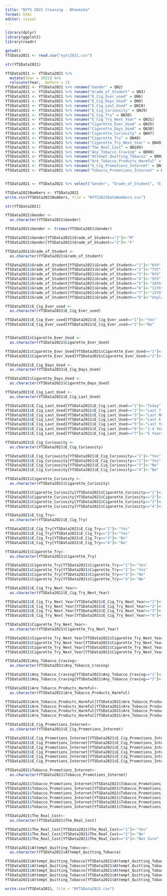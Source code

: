 ```yaml
---
title: "NYTS 2021 Cleaning - Bhoomika"
format: html
editor: visual
---
```


```r
library(dplyr)
library(ggplot2)
library(readr)
```

```r
getwd()
YTSData2021 <- read.csv("nyts2021.csv")
```

```r
str(YTSData2021) 
```

```r
YTSData2021 <- YTSData2021 %>%
  mutate(Year = 2021) %>%
  relocate(Year, .before = 1)
YTSData2021 <- YTSData2021 %>% rename("Gender" = QN2)
YTSData2021 <- YTSData2021 %>% rename("Grade_of_Student" = QN3)
YTSData2021 <- YTSData2021 %>% rename("E_Cig_Ever_used" = QN6)
YTSData2021 <- YTSData2021 %>% rename("E_Cig_Days_Used" = QN9)
YTSData2021 <- YTSData2021 %>% rename("E_Cig_Last_Used" = QN10)
YTSData2021 <- YTSData2021 %>% rename("E_Cig_Curiousity" = QN29)
YTSData2021 <- YTSData2021 %>% rename("E_Cig_Try" = QN30)
YTSData2021 <- YTSData2021 %>% rename("E_Cig_Try_Next_Year" = QN31)
YTSData2021 <- YTSData2021 %>% rename("Cigarette_Ever_Used" = QN35)
YTSData2021 <- YTSData2021 %>% rename("Cigarette_Days_Used" = QN38)
YTSData2021 <- YTSData2021 %>% rename("Cigarette_Curiosity" = QN47)
YTSData2021 <- YTSData2021 %>% rename("Cigarette_Try" = QN48)
YTSData2021 <- YTSData2021 %>% rename("Cigarette_Try_Next_Year" = QN49)
YTSData2021 <- YTSData2021 %>% rename("The_Real_Cost" = QN109)
YTSData2021 <- YTSData2021 %>% rename("Any_Tobacco_Craving" = QN90)
YTSData2021 <- YTSData2021 %>% rename("Attempt_Quitting_Tobacco" = QN92)
YTSData2021 <- YTSData2021 %>% rename("Are_Tobacco_Products_Harmful" = QN122)
YTSData2021 <- YTSData2021 %>% rename("E_Cig_Promotions_Internet" = QN128)
YTSData2021 <- YTSData2021 %>% rename("Tobacco_Promotions_Internet" = QN139)


YTSData2021 <- YTSData2021 %>% select("Gender", "Grade_of_Student", "E_Cig_Ever_used", "E_Cig_Days_Used", "E_Cig_Last_Used", "E_Cig_Curiousity", "E_Cig_Try", "E_Cig_Try_Next_Year", "Cigarette_Ever_Used", "Cigarette_Days_Used", "Cigarette_Curiosity", "Cigarette_Try", "Cigarette_Try_Next_Year", "The_Real_Cost", "Any_Tobacco_Craving", "Attempt_Quitting_Tobacco", "Are_Tobacco_Products_Harmful", "E_Cig_Promotions_Internet", "Tobacco_Promotions_Internet")
```

```r
YTSData2021Numbers <- YTSData2021
write.csv(YTSData2021Numbers, file = "NYTS2021DataNumbers.csv")
```

```r
str(YTSData2021) 
```

```r
YTSData2021$Gender <- 
  as.character(YTSData2021$Gender)

YTSData2021$Gender <- trimws(YTSData2021$Gender)

YTSData2021$Gender[YTSData2021$Grade_of_Student=="1"]<-"M"
YTSData2021$Gender[YTSData2021$Grade_of_Student=="2"]<-"F"
```

```r
YTSData2021$Grade_of_Student <- 
  as.character(YTSData2021$Grade_of_Student)

YTSData2021$Grade_of_Student[YTSData2021$Grade_of_Student=="1"]<-"6th"
YTSData2021$Grade_of_Student[YTSData2021$Grade_of_Student=="2"]<-"7th"
YTSData2021$Grade_of_Student[YTSData2021$Grade_of_Student=="3"]<-"8th"
YTSData2021$Grade_of_Student[YTSData2021$Grade_of_Student=="4"]<-"9th"
YTSData2021$Grade_of_Student[YTSData2021$Grade_of_Student=="5"]<-"10th"
YTSData2021$Grade_of_Student[YTSData2021$Grade_of_Student=="6"]<-"11th"
YTSData2021$Grade_of_Student[YTSData2021$Grade_of_Student=="7"]<-"12th"
YTSData2021$Grade_of_Student[YTSData2021$Grade_of_Student=="8"]<-"Unplaced"
```

```r

YTSData2021$E_Cig_Ever_used <- 
  as.character(YTSData2021$E_Cig_Ever_used)

YTSData2021$E_Cig_Ever_used[YTSData2021$E_Cig_Ever_used=="1"]<-"Yes"
YTSData2021$E_Cig_Ever_used[YTSData2021$E_Cig_Ever_used=="2"]<-"No"


YTSData2021$Cigarette_Ever_Used <- 
  as.character(YTSData2021$Cigarette_Ever_Used)

YTSData2021$Cigarette_Ever_Used[YTSData2021$Cigarette_Ever_Used=="1"]<-"Yes"
YTSData2021$Cigarette_Ever_Used[YTSData2021$Cigarette_Ever_Used=="2"]<-"No"
```

```r

YTSData2021$E_Cig_Days_Used <- 
  as.character(YTSData2021$E_Cig_Days_Used)

```

```r

YTSData2021$Cigarette_Days_Used <- 
  as.character(YTSData2021$Cigarette_Days_Used)

```

```r
YTSData2021$E_Cig_Last_Used <- 
  as.character(YTSData2021$E_Cig_Last_Used)

YTSData2021$E_Cig_Last_Used[YTSData2021$E_Cig_Last_Used=="1"]<-"Today"
YTSData2021$E_Cig_Last_Used[YTSData2021$E_Cig_Last_Used=="2"]<-"Last 7 Days"
YTSData2021$E_Cig_Last_Used[YTSData2021$E_Cig_Last_Used=="3"]<-"Last Month"
YTSData2021$E_Cig_Last_Used[YTSData2021$E_Cig_Last_Used=="4"]<-"Last 6 Months"
YTSData2021$E_Cig_Last_Used[YTSData2021$E_Cig_Last_Used=="5"]<-"Last Year"
YTSData2021$E_Cig_Last_Used[YTSData2021$E_Cig_Last_Used=="6"]<-"1-4 Years Ago"
YTSData2021$E_Cig_Last_Used[YTSData2021$E_Cig_Last_Used=="7"]<-"5 Years Ago"
```

```r
YTSData2021$E_Cig_Curiousity <- 
  as.character(YTSData2021$E_Cig_Curiousity)

YTSData2021$E_Cig_Curiousity[YTSData2021$E_Cig_Curiousity=="1"]<-"Yes"
YTSData2021$E_Cig_Curiousity[YTSData2021$E_Cig_Curiousity=="2"]<-"Yes"
YTSData2021$E_Cig_Curiousity[YTSData2021$E_Cig_Curiousity=="3"]<-"No"
YTSData2021$E_Cig_Curiousity[YTSData2021$E_Cig_Curiousity=="4"]<-"No"
```

```r
YTSData2021$Cigarette_Curiosity <- 
  as.character(YTSData2021$Cigarette_Curiosity)

YTSData2021$Cigarette_Curiosity[YTSData2021$Cigarette_Curiosity=="1"]<-"Yes"
YTSData2021$Cigarette_Curiosity[YTSData2021$Cigarette_Curiosity=="2"]<-"Yes"
YTSData2021$Cigarette_Curiosity[YTSData2021$Cigarette_Curiosity=="3"]<-"No"
YTSData2021$Cigarette_Curiosity[YTSData2021$Cigarette_Curiosity=="4"]<-"No"
```

```r
YTSData2021$E_Cig_Try<- 
  as.character(YTSData2021$E_Cig_Try)

YTSData2021$E_Cig_Try[YTSData2021$E_Cig_Try=="1"]<-"Yes"
YTSData2021$E_Cig_Try[YTSData2021$E_Cig_Try=="2"]<-"Yes"
YTSData2021$E_Cig_Try[YTSData2021$E_Cig_Try=="3"]<-"No"
YTSData2021$E_Cig_Try[YTSData2021$E_Cig_Try=="4"]<-"No"
```

```r
YTSData2021$Cigarette_Try<- 
  as.character(YTSData2021$Cigarette_Try)

YTSData2021$Cigarette_Try[YTSData2021$Cigarette_Try=="1"]<-"Yes"
YTSData2021$Cigarette_Try[YTSData2021$Cigarette_Try=="2"]<-"Yes"
YTSData2021$Cigarette_Try[YTSData2021$Cigarette_Try=="3"]<-"No"
YTSData2021$Cigarette_Try[YTSData2021$Cigarette_Try=="4"]<-"No"
```

```r
YTSData2021$E_Cig_Try_Next_Year<- 
  as.character(YTSData2021$E_Cig_Try_Next_Year)

YTSData2021$E_Cig_Try_Next_Year[YTSData2021$E_Cig_Try_Next_Year=="1"]<-"Yes"
YTSData2021$E_Cig_Try_Next_Year[YTSData2021$E_Cig_Try_Next_Year=="2"]<-"Yes"
YTSData2021$E_Cig_Try_Next_Year[YTSData2021$E_Cig_Try_Next_Year=="3"]<-"No"
YTSData2021$E_Cig_Try_Next_Year[YTSData2021$E_Cig_Try_Next_Year=="4"]<-"No"
```

```r
YTSData2021$Cigarette_Try_Next_Year<- 
  as.character(YTSData2021$Cigarette_Try_Next_Year)

YTSData2021$Cigarette_Try_Next_Year[YTSData2021$Cigarette_Try_Next_Year=="1"]<-"Yes"
YTSData2021$Cigarette_Try_Next_Year[YTSData2021$Cigarette_Try_Next_Year=="2"]<-"Yes"
YTSData2021$Cigarette_Try_Next_Year[YTSData2021$Cigarette_Try_Next_Year=="3"]<-"No"
YTSData2021$Cigarette_Try_Next_Year[YTSData2021$Cigarette_Try_Next_Year=="4"]<-"No"
```

```r
YTSData2021$Any_Tobacco_Craving<- 
  as.character(YTSData2021$Any_Tobacco_Craving)

YTSData2021$Any_Tobacco_Craving[YTSData2021$Any_Tobacco_Craving=="1"]<-"Yes"
YTSData2021$Any_Tobacco_Craving[YTSData2021$Any_Tobacco_Craving=="2"]<-"No"
```

```r
YTSData2021$Are_Tobacco_Products_Harmful<- 
  as.character(YTSData2021$Are_Tobacco_Products_Harmful)

YTSData2021$Are_Tobacco_Products_Harmful[YTSData2021$Are_Tobacco_Products_Harmful=="1"]<-"Strongly Agree"
YTSData2021$Are_Tobacco_Products_Harmful[YTSData2021$Are_Tobacco_Products_Harmful=="2"]<-"Agree"
YTSData2021$Are_Tobacco_Products_Harmful[YTSData2021$Are_Tobacco_Products_Harmful=="3"]<-"Disagree"
YTSData2021$Are_Tobacco_Products_Harmful[YTSData2021$Are_Tobacco_Products_Harmful=="4"]<-"Strongly Disagree"
```

```r
YTSData2021$E_Cig_Promotions_Internet<- 
  as.character(YTSData2021$E_Cig_Promotions_Internet)

YTSData2021$E_Cig_Promotions_Internet[YTSData2021$E_Cig_Promotions_Internet=="1"]<-"I do not use the internet"
YTSData2021$E_Cig_Promotions_Internet[YTSData2021$E_Cig_Promotions_Internet=="2"]<-"Never"
YTSData2021$E_Cig_Promotions_Internet[YTSData2021$E_Cig_Promotions_Internet=="3"]<-"Rarely"
YTSData2021$E_Cig_Promotions_Internet[YTSData2021$E_Cig_Promotions_Internet=="4"]<-"Sometimes"
YTSData2021$E_Cig_Promotions_Internet[YTSData2021$E_Cig_Promotions_Internet=="5"]<-"Most of the time"
YTSData2021$E_Cig_Promotions_Internet[YTSData2021$E_Cig_Promotions_Internet=="6"]<-"Always"
```

```r
YTSData2021$Tobacco_Promotions_Internet<- 
  as.character(YTSData2021$Tobacco_Promotions_Internet)

YTSData2021$Tobacco_Promotions_Internet[YTSData2021$Tobacco_Promotions_Internet=="1"]<-"I do not use the internet"
YTSData2021$Tobacco_Promotions_Internet[YTSData2021$Tobacco_Promotions_Internet=="2"]<-"Never"
YTSData2021$Tobacco_Promotions_Internet[YTSData2021$Tobacco_Promotions_Internet=="3"]<-"Rarely"
YTSData2021$Tobacco_Promotions_Internet[YTSData2021$Tobacco_Promotions_Internet=="4"]<-"Sometimes"
YTSData2021$Tobacco_Promotions_Internet[YTSData2021$Tobacco_Promotions_Internet=="5"]<-"Most of the time"
YTSData2021$Tobacco_Promotions_Internet[YTSData2021$Tobacco_Promotions_Internet=="6"]<-"Always"
```

```r
YTSData2021$The_Real_Cost<- 
  as.character(YTSData2021$The_Real_Cost)

YTSData2021$The_Real_Cost[YTSData2021$The_Real_Cost=="1"]<-"Yes"
YTSData2021$The_Real_Cost[YTSData2021$The_Real_Cost=="2"]<-"No"
YTSData2021$The_Real_Cost[YTSData2021$The_Real_Cost=="3"]<-"Not Sure"
```

```r
YTSData2021$Attempt_Quitting_Tobacco<- 
  as.character(YTSData2021$Attempt_Quitting_Tobacco)

YTSData2021$Attempt_Quitting_Tobacco[YTSData2021$Attempt_Quitting_Tobacco=="1"]<-"Yes"
YTSData2021$Attempt_Quitting_Tobacco[YTSData2021$Attempt_Quitting_Tobacco=="2"]<-"Yes"
YTSData2021$Attempt_Quitting_Tobacco[YTSData2021$Attempt_Quitting_Tobacco=="3"]<-"Yes"
YTSData2021$Attempt_Quitting_Tobacco[YTSData2021$Attempt_Quitting_Tobacco=="4"]<-"Yes"
YTSData2021$Attempt_Quitting_Tobacco[YTSData2021$Attempt_Quitting_Tobacco=="5"]<-"No"
```

```r
write.csv(YTSData2021, file = "NYTSData2021.csv")
```
